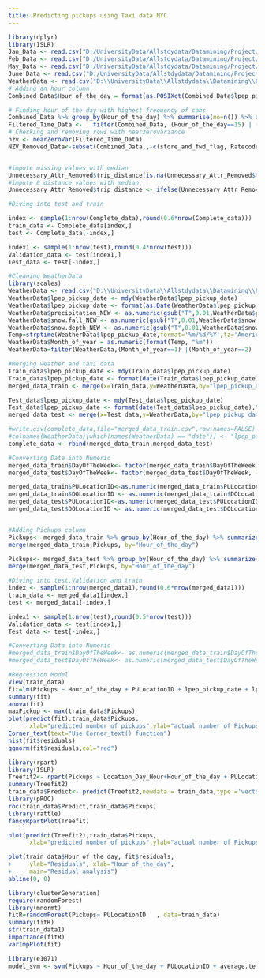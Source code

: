 ---
title: Predicting pickups using Taxi data NYC
---


```{r}
library(dplyr)
library(ISLR)
Jan_Data <- read.csv("D:/UniversityData/Allstdydata/Datamining/Project/data/green_tripdata_2017Jan.csv")
Feb_Data <- read.csv("D:/UniversityData/Allstdydata/Datamining/Project/data/green_tripdata_2017Feb.csv")
May_Data <- read.csv("D:/UniversityData/Allstdydata/Datamining/Project/data/green_tripdata_2017May.csv")
June_Data <- read.csv("D:/UniversityData/Allstdydata/Datamining/Project/data/green_tripdata_2017June.csv")
WeatherData <- read.csv("D:\\UniversityData\\Allstdydata\\Datamining\\Project\\WeatherData_nyc_centralpark.csv")
# Adding an hour column
Combined_Data$Hour_of_the_day = format(as.POSIXct(Combined_Data$lpep_pickup_time,format="%H:%M"),"%H")

# Finding hour of the day with highest frequency of cabs
Combined_Data %>% group_by(Hour_of_the_day) %>% summarise(no=n()) %>% arrange(desc(no))
Filtered_Time_Data <-   filter(Combined_Data, (Hour_of_the_day==15) | (Hour_of_the_day==18 ) | (Hour_of_the_day=='09') )
# Checking and removing rows with nearzerovariance
nzv <- nearZeroVar(Filtered_Time_Data)
NZV_Removed_Data<-subset(Combined_Data,,-c(store_and_fwd_flag, RatecodeID,fare_amount,mta_tax,tolls_amount,ehail_fee,improvement_surcharge, trip_type))


#impute missing values with median
Unnecessary_Attr_Removed$trip_distance[is.na(Unnecessary_Attr_Removed$trip_distance)] <- median(Unnecessary_Attr_Removed$trip_distance, na.rm = TRUE)
#impute 0 distance values with median
Unnecessary_Attr_Removed$trip_distance <- ifelse(Unnecessary_Attr_Removed$trip_distance == 0 & Unnecessary_Attr_Removed$PULocationID != Unnecessary_Attr_Removed$DOLocationID, median(Unnecessary_Attr_Removed$trip_distance), Unnecessary_Attr_Removed$trip_distance)

#Diving into test and train

index <- sample(1:nrow(Complete_data),round(0.6*nrow(Complete_data)))
train_data <- Complete_data[index,]
test <- Complete_data[-index,]

index1 <- sample(1:nrow(test),round(0.4*nrow(test)))
Validation_data <- test[index1,]
Test_data <- test[-index,]

#Cleaning WeatherData
library(scales)
WeatherData <- read.csv("D:\\UniversityData\\Allstdydata\\Datamining\\Project\\WeatherData_nyc_centralpark.csv")
WeatherData$lpep_pickup_date <- mdy(WeatherData$lpep_pickup_date)
WeatherData$lpep_pickup_date <- format(as.Date(WeatherData$lpep_pickup_date),"%m/%d/%Y")
WeatherData$precipitation_NEW <- as.numeric(gsub("T",0.01,WeatherData$precipitation))
WeatherData$snow.fall_NEW <- as.numeric(gsub("T",0.01,WeatherData$snow.fall))
WeatherData$snow.depth_NEW <- as.numeric(gsub("T",0.01,WeatherData$snow.depth))
Temp=strptime(WeatherData$lpep_pickup_date,format='%m/%d/%Y',tz='America/New_York')
WeatherData$Month_of_year = as.numeric(format(Temp, "%m"))
WeatherData=filter(WeatherData,(Month_of_year==1) |(Month_of_year==2) | (Month_of_year==5)| (Month_of_year==6))

#Merging weather and taxi data
Train_data$lpep_pickup_date <- mdy(Train_data$lpep_pickup_date)
Train_data$lpep_pickup_date <- format(date(Train_data$lpep_pickup_date),"%m/%d/%Y")
merged_data_train <- merge(x=Train_data,y=WeatherData,by="lpep_pickup_date")

Test_data$lpep_pickup_date <- mdy(Test_data$lpep_pickup_date)
Test_data$lpep_pickup_date <- format(date(Test_data$lpep_pickup_date),"%m/%d/%Y")
merged_data_test <- merge(x=Test_data,y=WeatherData,by="lpep_pickup_date")

#write.csv(complete_data,file="merged_data_train.csv",row.names=FALSE)   #saving into local address
#colnames(WeatherData)[which(names(WeatherData) == "date")] <- "lpep_pickup_date"   #changing col name
complete_data <- rbind(merged_data_train,merged_data_test)

#Converting Data into Numeric
merged_data_train$DayOfTheWeek<- factor(merged_data_train$DayOfTheWeek, levels = c("Mon", "Tues", "Wed","Thurs", "Fri", "Sat", "Sun"),ordered = TRUE)
merged_data_test$DayOfTheWeek<- factor(merged_data_test$DayOfTheWeek, levels = c("Mon", "Tues", "Wed","Thurs", "Fri", "Sat", "Sun"),ordered = TRUE)

merged_data_train$PULocationID<-as.numeric(merged_data_train$PULocationID)
merged_data_train$DOLocationID <- as.numeric(merged_data_train$DOLocationID)
merged_data_test$PULocationID<-as.numeric(merged_data_test$PULocationID)
merged_data_test$DOLocationID <- as.numeric(merged_data_test$DOLocationID)


#Adding Pickups column
Pickups<- merged_data_train %>% group_by(Hour_of_the_day) %>% summarize(Pickups=n()) 
merge(merged_data_train,Pickups, by="Hour_of_the_day")

Pickups<- merged_data_test %>% group_by(Hour_of_the_day) %>% summarize(Pickups=n()) 
merge(merged_data_test,Pickups, by="Hour_of_the_day")


```
```{r}
#Diving into test,Validation and train
index <- sample(1:nrow(merged_data1),round(0.6*nrow(merged_data1)))
train_data <- merged_data1[index,]
test <- merged_data1[-index,]

index1 <- sample(1:nrow(test),round(0.5*nrow(test)))
Validation_data <- test[index1,]
Test_data <- test[-index,]
```
```{r}
#Converting Data into Numeric
#merged_data_train$DayOfTheWeek<- as.numeric(merged_data_train$DayOfTheWeek, levels = c("Mon", "Tues", "Wed","Thurs", "Fri", "Sat", "Sun"),ordered = TRUE)
#merged_data_test$DayOfTheWeek<- as.numeric(merged_data_test$DayOfTheWeek, levels = c("Mon", "Tues", "Wed","Thurs", "Fri", "Sat", "Sun"),ordered = TRUE)
```
```{r}
#Regression Model
View(train_data)
fit=lm(Pickups ~ Hour_of_the_day + PULocationID + lpep_pickup_date + lpep_pickup_time  + average.temperature +precipitation_NEW +snow.fall_NEW ,data=train_data)
summary(fit)
anova(fit)
maxPickup <- max(train_data$Pickups)
plot(predict(fit),train_data$Pickups,
      xlab="predicted number of pickups",ylab="actual number of Pickups",col="Blue")
Corner_text(text="Use Corner_text() function")
hist(fit$residuals)
qqnorm(fit$residuals,col="red")

```
```{r}
library(rpart)
library(ISLR)
Treefit2<- rpart(Pickups ~ Location_Day_Hour+Hour_of_the_day + PULocationID + average.temperature +precipitation_NEW +snow.fall_NEW +DayOfTheWeek +Location_Hour ,train_data,method="anova")
summary(Treefit2)
train_data$Predict<- predict(Treefit2,newdata = train_data,type ='vector' )
library(pROC)
roc(train_data$Predict,train_data$Pickups)
library(rattle)
fancyRpartPlot(Treefit)

plot(predict(Treefit2),train_data$Pickups,
      xlab="predicted number of pickups",ylab="actual number of Pickups",col="Blue")

plot(train_data$Hour_of_the_day, fit$residuals, 
+     ylab="Residuals", xlab="Hour_of_the_day", 
+     main="Residual analysis") 
abline(0, 0) 
```
```{r}
library(clusterGeneration)
require(randomForest)
library(mnormt)
fitR=randomForest(Pickups~ PULocationID   , data=train_data)
summary(fitR)
str(train_data1)
importance(fitR)
varImpPlot(fit)
```
```{r}
library(e1071)
model_svm <- svm(Pickups ~ Hour_of_the_day + PULocationID + average.temperature +precipitation_NEW +snow.fall_NEW +DayOfTheWeek  ,train_data)
```

